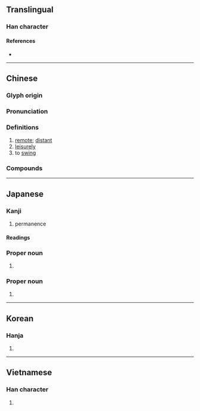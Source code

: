 {{character info/new}}
==Translingual==

===Han character===
{{Han char|rn=61|rad=心|as=07|sn=11|four=28334|canj=OKP|ids=⿱攸心}}

====References====
* {{Han ref|kx=0388.070|dkj=10681|dj=0720.220|hdz=42300.150|uh=60A0|ud=24736|bh=B179|bd=45433}}

----

==Chinese==
{{zh-forms}}

===Glyph origin===
{{Han etym}}

===Pronunciation===
{{zh-pron
|m=yōu
|c=jau4
|h=pfs=
|md=
|mn=iu
|w=
|mc=y
|oc=y
|cat=a,v
}}

===Definitions===
{{zh-hanzi}}

# [[remote]]; [[distant]]
# [[leisurely]]
# to [[swing]]

===Compounds===
{{zh-der|悠悠|悠悠盪盪|悠閒|悠悠閒閒|悠遊|悠哉|悠哉悠哉|悠然|悠然神往|悠忽|悠久|慢悠悠|悠颺|悠陽|悠闇|悠閒自在|悠邈|悠遠|悠謬|悠蕩|悠然自適|悠然自得|悠揚|悠悠蕩蕩|悠思|悠停|悠著|悠悠忽忽|悠長|晃悠|晃晃悠悠|謬悠之說|蕩蕩悠悠|顫悠悠|蕩悠悠|飄悠|顫悠}}

----

==Japanese==

===Kanji===
{{ja-kanji|grade=c|rs=心07}}

# permanence

====Readings====
{{ja-readings
|on=ゆう
|kun=とお-い, はる-か
|nanori=ちか, ちかし, はるか, ひさ, ひさし
}}

===Proper noun===
{{ja-pos|proper|ゆう}}

# {{given name|male|lang=ja|sort=ゆう}}

===Proper noun===
{{ja-pos|proper|はるか}}

# {{given name|female|lang=ja|sort=はるか}}

----

==Korean==

===Hanja===
{{ko-hanja|hangeul=유|eumhun=|rv=yu|mr=yu|y=yu}}

# {{defn|lang=ko|sort=心07}}

----

==Vietnamese==

===Han character===
{{vi-hantu|[[du]], [[đu]]|rs=心07}}

# {{defn|vi}}